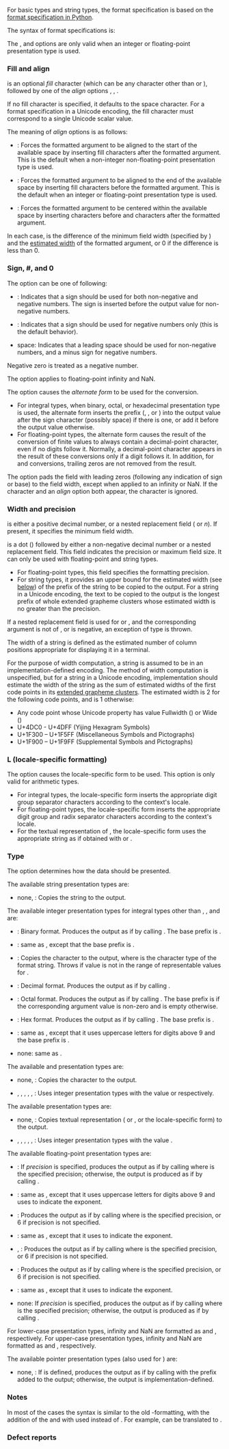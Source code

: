 {{title|Standard format specification {{mark since c++20}}}}
{{cpp/utility/format/navbar}}

For basic types and string types, the format specification is based on the [https://docs.python.org/3/library/string.html#formatspec format specification in Python].

The syntax of format specifications is:
{{sdsc begin}}
{{sdsc|
{{spar optional|fill-and-align}} {{spar optional|sign}} {{ttb|#}}{{mark optional}} {{ttb|0}}{{mark optional}} {{spar optional|width}} {{spar optional|precision}} {{ttb|L}}{{mark optional}} {{spar optional|type}}
}}
{{sdsc end}}

The {{spar|sign}}, {{ttb|#}} and {{ttb|0}} options are only valid when an integer or floating-point presentation type is used.

===Fill and align===
{{spar|fill-and-align}} is an optional ''fill'' character (which can be any character other than {{ttb|{}} or {{ttb|}&lt;nowiki/&gt;}}), followed by one of the ''align'' options {{ttb|&lt;}}, {{ttb|&gt;}}, {{ttb|^}}.

If no fill character is specified, it defaults to the space character. For a format specification in a Unicode encoding, the fill character must correspond to a single Unicode scalar value.

The meaning of ''align'' options is as follows:

* {{ttb|&lt;}}: Forces the formatted argument to be aligned to the start of the available space by inserting {{math|n}} fill characters after the formatted argument. This is the default when a non-integer non-floating-point presentation type is used.
* {{ttb|&gt;}}: Forces the formatted argument to be aligned to the end of the available space by inserting {{math|n}} fill characters before the formatted argument. This is the default when an integer or floating-point presentation type is used.
* {{ttb|^}}: Forces the formatted argument to be centered within the available space by inserting {{math|⌊{{mfrac|n|2}}⌋}} characters before and {{math|⌈{{mfrac|n|2}}⌉}} characters after the formatted argument.

In each case, {{math|n}} is the difference of the minimum field width (specified by {{spar|width}}) and the [[#Width estimation|estimated width]] of the formatted argument, or 0 if the difference is less than 0.

{{example
|code=
#include &lt;cassert&gt;
#include &lt;format&gt;

int main()
{
    char c = 120;
    assert(std::format("{:6}", 42)    == "    42");
    assert(std::format("{:6}", 'x')   == "x     ");
    assert(std::format("{:*&lt;6}", 'x') == "x*****");
    assert(std::format("{:*&gt;6}", 'x') == "*****x");
    assert(std::format("{:*^6}", 'x') == "**x***");
    assert(std::format("{:6d}", c)    == "   120");
    assert(std::format("{:6}", true)  == "true  ");
}
}}

{{anchor|Sign}}

===Sign, #, and 0===
The {{spar|sign}} option can be one of following:
* {{ttb|+}}: Indicates that a sign should be used for both non-negative and negative numbers. The {{tt|+}} sign is inserted before the output value for non-negative numbers.
* {{ttb|-}}: Indicates that a sign should be used for negative numbers only (this is the default behavior).
* space: Indicates that a leading space should be used for non-negative numbers, and a minus sign for negative numbers.

Negative zero is treated as a negative number.

The {{spar|sign}} option applies to floating-point infinity and NaN.

{{example
|code=
#include &lt;cassert&gt;
#include &lt;format&gt;
#include &lt;limits&gt;

int main()
{
    double inf = std::numeric_limits&lt;double&gt;::infinity();
    double nan = std::numeric_limits&lt;double&gt;::quiet_NaN();
    assert(std::format("{0:},{0:+},{0:-},{0: }", 1)   == "1,+1,1, 1");
    assert(std::format("{0:},{0:+},{0:-},{0: }", -1)  == "-1,-1,-1,-1");
    assert(std::format("{0:},{0:+},{0:-},{0: }", inf) == "inf,+inf,inf, inf");
    assert(std::format("{0:},{0:+},{0:-},{0: }", nan) == "nan,+nan,nan, nan");
}
}}

The {{ttb|#}} option causes the ''alternate form'' to be used for the conversion.
* For integral types, when binary, octal, or hexadecimal presentation type is used, the  alternate form inserts the prefix ({{tt|0b}}, {{tt|0}}, or {{tt|0x}}) into the output value after the sign character (possibly space) if there is one, or add it before the output value otherwise.
* For floating-point types, the alternate form causes the result of the conversion of finite values to always contain a decimal-point character, even if no digits follow it. Normally, a decimal-point character appears in the result of these conversions only if a digit follows it. In addition, for {{ttb|g}} and {{ttb|G}} conversions, trailing zeros are not removed from the result.

The {{ttb|0}} option pads the field with leading zeros (following any indication of sign or base) to the field width, except when applied to an infinity or NaN. If the {{tt|0}} character and an ''align'' option both appear, the {{tt|0}} character is ignored.

{{example
|code=
#include &lt;cassert&gt;
#include &lt;format&gt;

int main()
{
    char c = 120;
    assert(std::format("{:+06d}", c)   == "+00120");
    assert(std::format("{:#06x}", 0xa) == "0x000a");
    assert(std::format("{:&lt;06}", -42)  == "-42   "); // 0 is ignored because of '&lt;'
}
}}

===Width and precision===
{{spar|width}} is either a positive decimal number, or a nested replacement field ({{ttb|{}&lt;!----&gt;}} or {{ttb|{}}''n''{{ttb|}&lt;!----&gt;}}). If present, it specifies the minimum field width.

{{spar|precision}} is a dot ({{ttb|.}}) followed by either a non-negative decimal number or a nested replacement field. This field indicates the precision or maximum field size. It can only be used with floating-point and string types.
* For floating-point types, this field specifies the formatting precision.
* For string types, it provides an upper bound for the estimated width (see [[#Width estimation|below]]) of the prefix of the string to be copied to the output. For a string in a Unicode encoding, the text to be copied to the output is the longest prefix of whole extended grapheme clusters whose estimated width is no greater than the precision.

If a nested replacement field is used for {{spar|width}} or {{spar|precision}}, and the corresponding argument is not of {{rev inl|until=c++23|[[cpp/language/type|integral type]]}}{{rev inl|since=c++23|[[cpp/language/type|standard signed or unsigned integer type]]}}, or is negative, an exception of type {{lc|std::format_error}} is thrown.

{{source|1=
float pi = 3.14f;
assert(std::format("{:10f}", pi)           == "  3.140000"); // width = 10
assert(std::format("{:{}f}", pi, 10)       == "  3.140000"); // width = 10
assert(std::format("{:.5f}", pi)           == "3.14000");    // precision = 5
assert(std::format("{:.{}f}", pi, 5)       == "3.14000");    // precision = 5
assert(std::format("{:10.5f}", pi)         == "   3.14000"); // width = 10, precision = 5
assert(std::format("{:{}.{}f}", pi, 10, 5) == "   3.14000"); // width = 10, precision = 5

auto b1 = std::format("{:{}f}", pi, 10.0); // throws: width is not of integral type
auto b2 = std::format("{:{}f}", pi, -10);  // throws: width is negative
auto b3 = std::format("{:.{}f}", pi, 5.0); // throws: precision is not of integral type
}}

{{anchor|Width estimation}}
The width of a string is defined as the estimated number of column positions appropriate for displaying it in a terminal.

For the purpose of width computation, a string is assumed to be in an implementation-defined encoding. The method of width computation is unspecified, but for a string in a Unicode encoding, implementation should estimate the width of the string as the sum of estimated widths of the first code points in its [https://www.unicode.org/reports/tr29/ extended grapheme clusters]. The estimated width is 2 for the following code points, and is 1 otherwise:

* Any code point whose Unicode property [https://www.unicode.org/reports/tr44/#East_Asian_Width {{tt|East_Asian_Width}}] has value Fullwidth ({{tt|F}}) or Wide ({{tt|W}})
* U+4DC0 - U+4DFF (Yijing Hexagram Symbols)
* U+1F300 – U+1F5FF (Miscellaneous Symbols and Pictographs)
* U+1F900 – U+1F9FF (Supplemental Symbols and Pictographs)

{{example
|code=
#include &lt;cassert&gt;
#include &lt;format&gt;

int main()
{
    assert(std::format("{:.^5s}",   "🐱")    == ".🐱..");
    assert(std::format("{:.5s}",    "🐱🐱🐱") == "🐱🐱");
    assert(std::format("{:.&lt;5.5s}", "🐱🐱🐱") == "🐱🐱.");
}
}}

===L (locale-specific formatting)===
The {{ttb|L}} option causes the locale-specific form to be used. This option is only valid for arithmetic types.

* For integral types, the locale-specific form inserts the appropriate digit group separator characters according to the context's locale.
* For floating-point types, the locale-specific form inserts the appropriate digit group and radix separator characters according to the context's locale.
* For the textual representation of {{tt|bool}}, the locale-specific form uses the appropriate string as if obtained with {{lc|std::numpunct::truename}} or {{lc|std::numpunct::falsename}}.

===Type===
The {{spar|type}} option determines how the data should be presented.

The available string presentation types are:
* none, {{ttb|s}}: Copies the string to the output.
{{rrev|since=c++23|
* {{ttb|?}}: Copies the escaped string (see [[#Formatting escaped characters and strings|below]]) to the output.
}}

The available integer presentation types for integral types other than {{c/core|char}}, {{c/core|wchar_t}}, and {{c/core|bool}} are:
* {{ttb|b}}: Binary format. Produces the output as if by calling {{c|std::to_chars(first, last, value, 2)}}. The base prefix is {{tt|0b}}.
* {{ttb|B}}: same as {{ttb|b}}, except that the base prefix is {{tt|0B}}.
* {{ttb|c}}: Copies the character {{c|static_cast&lt;CharT&gt;(value)}} to the output, where {{tt|CharT}} is the character type of the format string. Throws {{lc|std::format_error}} if value is not in the range of representable values for {{tt|CharT}}.
* {{ttb|d}}: Decimal format. Produces the output as if by calling {{c|std::to_chars(first, last, value)}}.
* {{ttb|o}}: Octal format. Produces the output as if by calling {{c|std::to_chars(first, last, value, 8)}}. The base prefix is {{tt|0}} if the corresponding argument value is non-zero and is empty otherwise.
* {{ttb|x}}: Hex format. Produces the output as if by calling {{c|std::to_chars(first, last, value, 16)}}. The base prefix is {{tt|0x}}.
* {{ttb|X}}: same as {{ttb|x}}, except that it uses uppercase letters for digits above 9 and the base prefix is {{tt|0X}}.
* none: same as {{ttb|d}}.

The available {{c/core|char}} and {{c/core|wchar_t}} presentation types are:
* none, {{ttb|c}}: Copies the character to the output.
* {{ttb|b}}, {{ttb|B}}, {{ttb|d}}, {{ttb|o}}, {{ttb|x}}, {{ttb|X}}: Uses integer presentation types with the value {{c|static_cast&lt;unsigned char&gt;(value)}} or {{c|static_cast&lt;std::make_unsigned_t&lt;wchar_t&gt;&gt;(value)}} respectively.
{{rrev|since=c++23|
* {{ttb|?}}: Copies the escaped character (see [[#Formatting escaped characters and strings|below]]) to the output.
}}

The available {{c/core|bool}} presentation types are:
* none, {{ttb|s}}: Copies textual representation ({{ttb|true}} or {{ttb|false}}, or the locale-specific form) to the output.
* {{ttb|b}}, {{ttb|B}}, {{ttb|d}}, {{ttb|o}}, {{ttb|x}}, {{ttb|X}}: Uses integer presentation types with the value {{c|static_cast&lt;unsigned char&gt;(value)}}.

The available floating-point presentation types are:
* {{ttb|a}}: If ''precision'' is specified, produces the output as if by calling {{c|std::to_chars(first, last, value, std::chars_format::hex, precision)}} where {{c|precision}} is the specified precision; otherwise, the output is produced as if by calling {{c|std::to_chars(first, last, value, std::chars_format::hex)}}.
* {{ttb|A}}: same as {{ttb|a}}, except that it uses uppercase letters for digits above 9 and uses {{tt|P}} to indicate the exponent.
* {{ttb|e}}: Produces the output as if by calling {{c|std::to_chars(first, last, value, std::chars_format::scientific, precision)}} where {{c|precision}} is the specified precision, or 6 if precision is not specified.
* {{ttb|E}}: same as {{ttb|e}}, except that it uses {{tt|E}} to indicate the exponent.
* {{ttb|f}}, {{ttb|F}}: Produces the output as if by calling {{c|std::to_chars(first, last, value, std::chars_format::fixed, precision)}} where {{c|precision}} is the specified precision, or 6 if precision is not specified.
* {{ttb|g}}: Produces the output as if by calling {{c|std::to_chars(first, last, value, std::chars_format::general, precision)}} where {{c|precision}} is the specified precision, or 6 if precision is not specified.
* {{ttb|G}}: same as {{ttb|g}}, except that it uses {{tt|E}} to indicate the exponent.
* none: If ''precision'' is specified, produces the output as if by calling {{c|std::to_chars(first, last, value, std::chars_format::general, precision)}} where {{c|precision}} is the specified precision; otherwise, the output is produced as if by calling {{c|std::to_chars(first, last, value)}}.

For lower-case presentation types, infinity and NaN are formatted as {{tt|inf}} and {{tt|nan}}, respectively.
For upper-case presentation types, infinity and NaN are formatted as {{tt|INF}} and {{tt|NAN}}, respectively.

The available pointer presentation types (also used for {{lc|std::nullptr_t}}) are:
* none, {{ttb|p}}: If {{lc|std::uintptr_t}} is defined, produces the output as if by calling {{c|std::to_chars(first, last, reinterpret_cast&lt;std::uintptr_t&gt;(value), 16)}} with the prefix {{tt|0x}} added to the output; otherwise, the output is implementation-defined.
{{rrev|since=c++26|
* {{ttb|P}}: same as {{ttb|p}}, except that it uses uppercase letters for digits above 9 and the base prefix is {{tt|0X}}.
}}


{{rrev|since=c++23|
===Formatting escaped characters and strings===
A character or string can be formatted as ''escaped'' to make it more suitable for debugging or for logging.

Escaping is done as follows:

* For each well-formed code unit sequence that encodes a character ''C'':
:* If ''C'' is one of the characters in the following table, the corresponding escape sequence is used.

{{cpp/utility/format/spec/escape}}

:* Otherwise, if ''C'' is not the space character (byte 0x20 in ASCII encoding), and either
::* the associated character encoding is a Unicode encoding and
:::*  ''C'' corresponds to a Unicode scalar value whose Unicode property [https://www.unicode.org/reports/tr44/#General_Category_Values {{tt|General_Category}}] has a value in the groups {{tt|Separator}} ({{tt|Z}}) or {{tt|Other}} ({{tt|C}}), or
:::* ''C'' is not immediately preceded by a non-escaped character, and  ''C'' corresponds to a Unicode scalar value which has the Unicode property {{tt|1=Grapheme_Extend=Yes}}, or
::* the associated character encoding is not a Unicode encoding and ''C'' is one of an implementation-defined set of separator or non-printable characters
:: the escape sequence is {{tt|'''\u{'''''hex-digit-sequence'''''}'''}}, where {{tt|''hex-digit-sequence''}} is the shortest hexadecimal representation of ''C'' using lower-case hexadecimal digits.
:* Otherwise, ''C'' is copied as is.
* A code unit sequence that is a shift sequence has unspecified effect on the output and further decoding of the string.
* Other code units (i.e. those in ill-formed code unit sequences) are each replaced with {{tt|'''\x{'''''hex-digit-sequence'''''}'''}}, where {{tt|''hex-digit-sequence''}} is the shortest hexadecimal representation of the code unit using lower-case hexadecimal digits.

The escaped string representation of a string is constructed by escaping the code unit sequences in the string, as described above, and quoting the result with double quotes.

The escaped representation of a character is constructed by escaping it as described above, and quoting the result with single quotes.

{{example
|[https://godbolt.org/z/WxhTs6b69 Compiler Explorer demo]:
|code=
#include &lt;print&gt;

int main()
{
    std::println("[{:?}]", "h\tllo");             // prints: ["h\tllo"]
    std::println("[{:?}]", "Спасибо, Виктор ♥!"); // prints: ["Спасибо, Виктор ♥!"]
    std::println("[{:?}] [{:?}]", '\'', '"');     // prints: ['\'', '"']

    // The following examples assume use of the UTF-8 encoding
    std::println("[{:?}]", std::string("\0 \n \t \x02 \x1b", 9));
                                             // prints: ["\u{0} \n \t \u{2} \u{1b}"]
    std::println("[{:?}]", "\xc3\x28");      // invalid UTF-8
                                             // prints: ["\x{c3}("]
    std::println("[{:?}]", "\u0301");        // prints: ["\u{301}"]
    std::println("[{:?}]", "\\\u0301");      // prints: ["\\\u{301}"]
    std::println("[{:?}]", "e\u0301\u0323"); // prints: ["ẹ́"]
}
}}
}}

===Notes===
In most of the cases the syntax is similar to the old {{ttb|%}}-formatting, with the addition of the {{ttb|{}&lt;!----&gt;}} and with {{ttb|:}} used instead of {{ttb|%}}. For example, {{c/core|"%03.2f"}} can be translated to {{c/core|"{:03.2f}"}}.

{{ftm begin}}
{{ftm|__cpp_lib_format_uchar|Formatting of code units as unsigned integers|std=C++20|dr=yes|value=202311L}}
{{ftm end}}

===Defect reports===
{{dr list begin}}
{{dr list item|wg=lwg|dr=3721|std=C++20|before=zero is not allowed for the width field&lt;br&gt;in standard format specification|after=zero is permitted if specified&lt;br&gt;via a replacement field}}
{{dr list item|paper=P2909R4|std=C++20|before={{c/core|char}} or {{c/core|wchar_t}} might be formatted as&lt;br&gt;out-of-range unsigned integer values|after=code units are converted to the corresponding&lt;br&gt;unsigned type before such formatting}}
{{dr list end}}

{{langlinks|es|ja|ru|zh}}